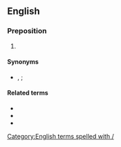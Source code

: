 {{also|Appendix:Variations of "w"}}
==English==

===Preposition===
{{en-prep}}

# {{abbreviation of|with|lang=en}}

====Synonyms====
* {{l|en|wth|w<sup>th</sup>}}, {{l|en|wth|w<sup>t</sup>}} {{qualifier|obsolete}}; {{l|en|w}}

====Related terms====
* {{l|en|w/i}}
* {{l|en|w/o}}
* {{l|en|w/r/t}}

[[Category:English terms spelled with /]]